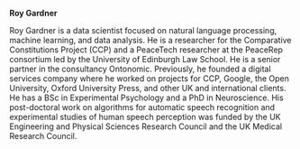 **Roy Gardner**

Roy Gardner is a data scientist focused on natural language processing, machine learning, and data analysis. He is a researcher for the Comparative Constitutions Project (CCP) and a PeaceTech researcher at the PeaceRep consortium led by the University of Edinburgh Law School. He is a senior partner in the consultancy Ontonomic. Previously, he founded a digital services company where he worked on projects for CCP, Google, the Open University, Oxford University Press, and other UK and international clients. He has a BSc in Experimental Psychology and a PhD in Neuroscience. His post-doctoral work on algorithms for automatic speech recognition and experimental studies of human speech perception was funded by the UK Engineering and Physical Sciences Research Council and the UK Medical Research Council.

